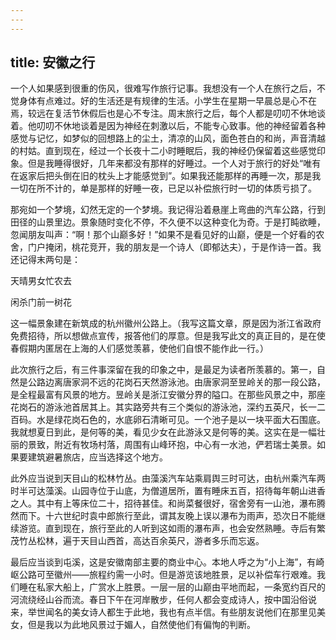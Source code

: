 ```yaml
---
---
---
```

title: 安徽之行
---




一个人如果感到很重的伤风，很难写作旅行记事。我想没有一个人在旅行之后，不觉身体有点难过。好的生活还是有规律的生活。小学生在星期一早晨总是心不在焉，较远在复活节休假后也是心不专注。周末旅行之后，每个人都是叨叨不休地谈着。他叨叨不休地谈着是因为神经在刺激以后，不能专心致事。他的神经留着各种感觉与记忆，如梦似的回想路上的尘土，清凉的山风，面色苍白的和尚，声音清越的村姑。直到现在，经过一个长夜十二小时睡眠后，我的神经仍保留着这些感觉印象。但是我睡得很好，几年来都没有那样的好睡过。一个人对于旅行的好处“唯有在返家后把头倒在旧的枕头上才能感觉到”。如果我还能那样的再睡一次，那是我一切在所不计的，单是那样的好睡一夜，已足以补偿旅行时一切的体质亏损了。

那宛如一个梦境，幻然无定的一个梦境。我记得沿着悬崖上弯曲的汽车公路，行到田径的山景里边。景象随时变化不停，不久便不以这种变化为奇。于是打盹欲睡，忽闻朋友叫声：“啊！那个山巅多好！”如果不是看见好的山巅，便是一个好看的农舍，门户掩闭，桃花竞开，我的朋友是一个诗人（即郁达夫），于是作诗一首。我还记得末两句是：

天晴男女忙农去

闲杀门前一树花

这一幅景象建在新筑成的杭州徽州公路上。（我写这篇文章，原是因为浙江省政府免费招待，所以想做点宣传，报答他们的厚意。但是我写此文的真正目的，是在使春假期内匿居在上海的人们感觉羡慕，使他们自恨不能作此一行。）

此次旅行之后，有三件事深留在我的印象之中，是最足为读者所羡慕的。第一，自然是公路边离唐家洞不远的花岗石天然游泳池。由唐家洞至昱岭关的那一段公路，是全程最富有风景的地方。昱岭关是浙江安徽分界的隘口。在那些风景之中，那座花岗石的游泳池首居其上。其实路旁共有三个类似的游泳池，深约五英尺，长一二百码。水是绿花岗石色的，水底卵石清晰可见。一个池子是以一块平面大石围底。我就想夏日到此，是何等的美，看见少女在此游泳又是何等的美。这实在是一幅壮丽的景致，附近有牧场村落，周围有山峰环抱，中心有一水池，俨若瑞士美景。如果要建筑避暑旅店，应当选择这个地方。

此外应当说到天目山的松林竹丛。由藻溪汽车站乘肩舆三时可达，由杭州乘汽车两时半可达藻溪。山园寺位于山底，为僧道居所，置有睡床五百，招待每年朝山进香之人。其中有上等床位二十，招待甚佳。和尚菜餐很好，宿舍旁有一山池，瀑布腾然而下。十六世纪时袁中郎旅行至此，谓其友晚上误以瀑布为雨声，恐次日不能继续游览。直到现在，旅行至此的人听到这如雨的瀑布声，也会安然熟睡。寺后有繁茂竹丛松林，遍于天目山西首，高达百余英尺，游者多乐而忘返。

最后应当谈到屯溪，这是安徽南部主要的商业中心。本地人呼之为“小上海”，有崎岖公路可至徽州——旅程约需一小时。但是游览该地胜景，足以补偿车行艰难。我们睡在私家大船上，广赏水上胜景。一层一层的山巅由平地而起，一条宽约百尺的河流绕经山谷而流。春日下午在河岸散步，任何人都会变成诗人，按中国沿俗说来，举世闻名的美女诗人都生于此地，我也有点半信。有些朋友说他们在那里见美女，但是我以为此地风景过于媚人，自然使他们有偏恂的判断。